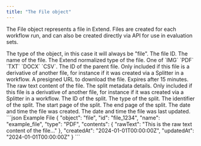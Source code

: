 ```yaml
---
title: "The File object"
---
```


The File object represents a file in Extend. Files are created for each workflow run, and can also be created directly via API for use in evaluation sets.

<Expandable title="properties" defaultOpen>
  <ResponseField name="object" type="string">
    The type of the object, in this case it will always be "file".
  </ResponseField>

  <ResponseField name="id" type="string">
    The file ID.
  </ResponseField>

  <ResponseField name="name" type="string">
    The name of the file.
  </ResponseField>

  <ResponseField name="type" type="string">
    The Extend normalized type of the file. One of `IMG` `PDF` `TXT` `DOCX` `CSV`.
  </ResponseField>

  <ResponseField name="parentFileId" type="string" optional>
    The ID of the parent file. Only included if this file is a derivative of another file, for instance if it was created via a Splitter in a workflow.
  </ResponseField>

  <ResponseField name="presignedUrl" type="string">
    A presigned URL to download the file. Expires after 15 minutes.
  </ResponseField>

  <ResponseField name="contents" type="object">
    <Expandable title="properties" defaultOpen>
      <ResponseField name="rawText" type="string">
        The raw text content of the file.
      </ResponseField>
    </Expandable>
  </ResponseField>

  <ResponseField name="metadata" type="object" optional>
    <Expandable title="properties" defaultOpen>
      <ResponseField name="parentSplit" type="object">
        The split metadata details. Only included if this file is a derivative of another file, for instance if it was created via a Splitter in a workflow.
        <Expandable title="properties" defaultOpen>
          <ResponseField name="id" type="string">
            The ID of the split.
          </ResponseField>
          <ResponseField name="type" type="string">
            The type of the split.
          </ResponseField>
          <ResponseField name="identifier" type="string">
            The identifier of the split.
          </ResponseField>
          <ResponseField name="startPage" type="number">
            The start page of the split.
          </ResponseField>
          <ResponseField name="endPage" type="number">
            The end page of the split.
          </ResponseField>
        </Expandable>
      </ResponseField>
    </Expandable>
  </ResponseField>

  <ResponseField name="createdAt" type="string">
    The date and time the file was created.
  </ResponseField>
  
  <ResponseField name="updatedAt" type="string">
    The date and time the file was last updated.
  </ResponseField>
</Expandable>

<ResponseExample>
```json Example File
{
  "object": "file",
  "id": "file_1234",
  "name": "example_file",
  "type": "PDF",
  "contents": {
    "rawText": "This is the raw text content of the file..."
  },
  "createdAt": "2024-01-01T00:00:00Z",
  "updatedAt": "2024-01-01T00:00:00Z"
}
```
</ResponseExample>